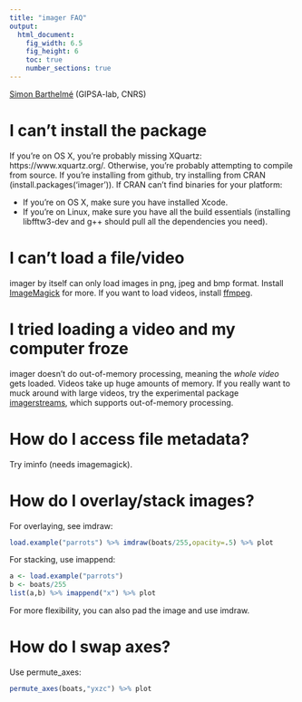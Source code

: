 ```yaml
---
title: "imager FAQ"
output:
  html_document:
    fig_width: 6.5
    fig_height: 6
    toc: true
    number_sections: true
---
```


[Simon Barthelmé](http://sites.google.com/site/simonbarthelme) (GIPSA-lab, CNRS)

# I can't install the package

If you're on OS X, you're probably missing XQuartz: https://www.xquartz.org/. 
Otherwise, you're probably attempting to compile from source. If you're installing from github, try installing from CRAN (install.packages('imager')).
If CRAN can't find binaries for your platform:

- If you're on OS X, make sure you have installed Xcode. 
- If you're on Linux, make sure you have all the build essentials (installing libfftw3-dev and g++ should pull all the dependencies you need). 

# I can't load a file/video 

imager by itself can only load images in png, jpeg and bmp format. Install [ImageMagick](http://www.imagemagick.org/script/binary-releases.php) for more. 
If you want to load videos, install [ffmpeg](http://ffmpeg.org/download.html). 

# I tried loading a video and my computer froze

imager doesn't do out-of-memory processing, meaning the *whole video* gets loaded. Videos take up huge amounts of memory. If you really want to muck around with large videos, try the experimental package [imagerstreams](https://github.com/dahtah/imagerstreams), which supports out-of-memory processing. 

# How do I access file metadata? 

Try iminfo (needs imagemagick).

# How do I overlay/stack images? 

For overlaying, see imdraw:

```r
load.example("parrots") %>% imdraw(boats/255,opacity=.5) %>% plot
```

For stacking, use imappend:

```r
a <- load.example("parrots")
b <- boats/255
list(a,b) %>% imappend("x") %>% plot
```

For more flexibility, you can also pad the image and use imdraw. 

# How do I swap axes? 

Use permute_axes:

```r
permute_axes(boats,"yxzc") %>% plot
```
